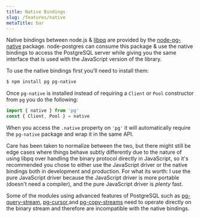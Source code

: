 ```yaml
---
title: Native Bindings
slug: /features/native
metaTitle: bar
---
```


Native bindings between node.js & [libpq](https://www.postgresql.org/docs/9.5/static/libpq.html) are provided by the [node-pg-native](https://github.com/brianc/node-pg-native) package. node-postgres can consume this package & use the native bindings to access the PostgreSQL server while giving you the same interface that is used with the JavaScript version of the library.

To use the native bindings first you'll need to install them:

```sh
$ npm install pg pg-native
```

Once `pg-native` is installed instead of requiring a `Client` or `Pool` constructor from `pg` you do the following:

```js
import { native } from 'pg'
const { Client, Pool } = native
```

When you access the `.native` property on `'pg'` it will automatically require the `pg-native` package and wrap it in the same API.

<div class='alert alert-warning'>
  Care has been taken to normalize between the two, but there might still be edge cases where things behave subtly differently due to the nature of using libpq over handling the binary protocol directly in JavaScript, so it's recommended you chose to either use the JavaScript driver or the native bindings both in development and production.  For what its worth: I use the pure JavaScript driver because the JavaScript driver is more portable (doesn't need a compiler), and the pure JavaScript driver is <em>plenty</em> fast.
</div>

Some of the modules using advanced features of PostgreSQL such as [pg-query-stream](https://github.com/brianc/node-pg-query-stream), [pg-cursor](https://github.com/brianc/node-pg-cursor),and [pg-copy-streams](https://github.com/brianc/node-pg-copy-streams) need to operate directly on the binary stream and therefore are incompatible with the native bindings.
